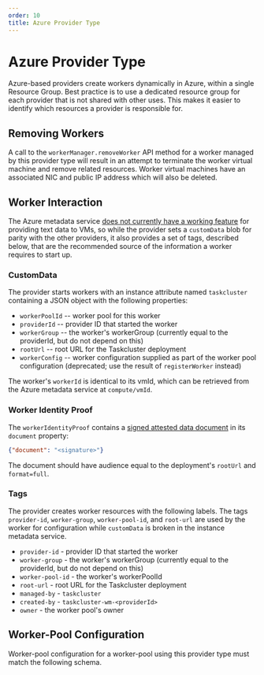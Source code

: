 ```yaml
---
order: 10
title: Azure Provider Type
---
```


# Azure Provider Type

Azure-based providers create workers dynamically in Azure, within a single Resource Group.
Best practice is to use a dedicated resource group for each provider that is not shared with other uses.
This makes it easier to identify which resources a provider is responsible for.

## Removing Workers

A call to the `workerManager.removeWorker` API method for a worker managed by this provider type will result in an attempt to terminate the worker virtual machine and remove related resources.
Worker virtual machines have an associated NIC and public IP address which will also be deleted.

## Worker Interaction

The Azure metadata service [does not currently have a working feature](https://github.com/MicrosoftDocs/azure-docs/issues/30370) for providing text data to VMs, so while the provider sets a `customData` blob for parity with the other providers, it also provides a set of tags, described below, that are the recommended source of the information a worker requires to start up.

### CustomData

The provider starts workers with an instance attribute named `taskcluster` containing a JSON object with the following properties:

* `workerPoolId` -- worker pool for this worker
* `providerId` -- provider ID that started the worker
* `workerGroup` -- the worker's workerGroup (currently equal to the providerId, but do not depend on this)
* `rootUrl` -- root URL for the Taskcluster deployment
* `workerConfig` -- worker configuration supplied as part of the worker pool configuration (deprecated; use the result of `registerWorker` instead)

The worker's `workerId` is identical to its vmId, which can be retrieved from the Azure metadata service at `compute/vmId`.

### Worker Identity Proof

The `workerIdentityProof` contains a [signed attested data document](https://docs.microsoft.com/en-us/azure/virtual-machines/windows/instance-metadata-service#attested-data) in its `document` property:

```json
{"document": "<signature>"}
```

The document should have audience equal to the deployment's `rootUrl` and `format=full`.

### Tags

The provider creates worker resources with the following labels. The tags `provider-id`, `worker-group`, `worker-pool-id`, and `root-url` are used by the worker for configuration while `customData` is broken in the instance metadata service.

 * `provider-id` - provider ID that started the worker
 * `worker-group` - the worker's workerGroup (currently equal to the providerId, but do not depend on this)
 * `worker-pool-id` - the worker's workerPoolId
 * `root-url` - root URL for the Taskcluster deployment
 * `managed-by` - `taskcluster`
 * `created-by` - `taskcluster-wm-<providerId>`
 * `owner` - the worker pool's owner

## Worker-Pool Configuration

Worker-pool configuration for a worker-pool using this provider type must match the following schema.

<SchemaTable schema="/schemas/worker-manager/v1/config-azure.json#" />

